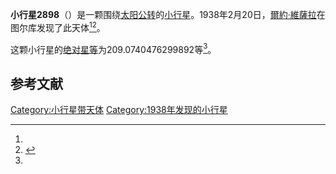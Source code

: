 {{Infobox planet
| bgcolour = #FFFFC0
| name = 2898 Neuvo
| symbol = 
| image = 
| caption = 
| discovery = yes
| discovery_ref = 
| discoverer = [[爾約·維薩拉|爾約·維薩拉]]
| discovery_site = [[图尔库|图尔库]] 
| discovered = 1938年2月20日
| designations = yes
| mp_name = 
| named_after = 
| alt_names = 1938 DN/ 1930 FL / 1976 OF
| mp_category = [[主带小行星|主带小行星]]
| orbit_ref = <ref name="a">[http://ssd.jpl.nasa.gov/sbdb.cgi?sstr=2898 2898 Neuvo] {{Wayback|url=http://ssd.jpl.nasa.gov/sbdb.cgi?sstr=2898 |date=20200820023518 }}，小行星數據庫瀏覽器（JPL Small-Body Database Browser）－[[美国国家航空航天局|美国国家航空航天局]]喷气推进实验室</ref>
| epoch = 2456400.5 (2013年4月18日更新)
| aphelion = {{convert|2.607272368825781|AU|km|3|abbr=on|lk=out}}
| perihelion = {{convert|2.505226609833102|AU|km|3|abbr=on}}
| semimajor = {{convert|2.556249489329442|AU|km|3|abbr=on}}
| eccentricity = 0.019960055
| period = 1492.8057 [[日|日]]<br />4.09[[儒略年|儒略年]]
| avg_speed = 
| inclination = 14.29177866217555
| asc_node = 116.776565025367
| mean_anomaly = 
| arg_peri = 209.0740476299892
| satellites = 
| physical_characteristics = yes
| dimensions = 
| mass = 
| density = 
| surface_grav = 
| escape_velocity = 
| sidereal_day = 
| axial_tilt = 
| pole_ecliptic_lat = 
| pole_ecliptic_lon = 
| albedo = 
| temperatures= 
| temp_name1 = 
| mean_temp_1 = 
| max_temp_1 = 
| temp_name2 = 
| max_temp_2 = 
| spectral_type = 
| abs_magnitude = 209.0740476299892
}}

'''小行星2898'''（{{lang-en|2898 Neuvo}}）是一颗围绕[[太阳|太阳]][[公转|公转]]的[[小行星|小行星]]。1938年2月20日，[[爾約·維薩拉|爾約·維薩拉]]在图尔库发现了此天体<ref name="a" /><ref>{{cite news|title=小行星列表|url=http://cfa-www.harvard.edu/iau/lists/NumberedMPs.txt|accessdate=2013-07-08|newspaper=哈佛大学|archive-date=2008-05-17|archive-url=https://web.archive.org/web/20080517010638/http://cfa-www.harvard.edu/iau/lists/NumberedMPs.txt|dead-url=no}}</ref>。

这颗小行星的[[绝对星等|绝对星等]]为209.0740476299892等<ref name="a" />。

==参考文献==
{{reflist}}
{{Minor Planet Number|[[小行星2897|小行星2897]]|[[小行星2899|小行星2899]]}}

{{小天体}}

[[Category:小行星带天体|Category:小行星带天体]]
[[Category:1938年发现的小行星|Category:1938年发现的小行星]]

{{asteroid-stub}}